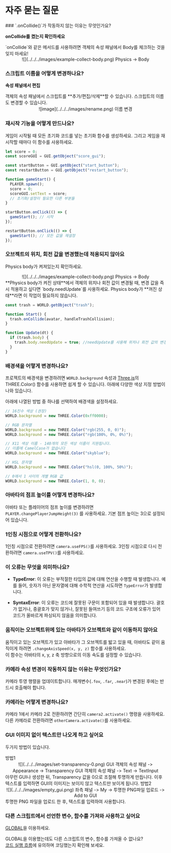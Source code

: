
# 자주 묻는 질문

<Steps>
### `.onCollide()`가 작동하지 않는 이유는 무엇인가요?

**onCollide를 켰는지 확인하세요**

<Callout type="error" icon="‼️">
  `onCollide`와 같은 메서드를 사용하려면 객체의 속성 패널에서 Body를 체크하는
  것을 잊지 마세요!
  <div style={{ textAlign: "center" }}>
    <center>
      ![](../../../images/example-collect-body.png) Physics -> Body
    </center>
  </div>
</Callout>

### 스크립트 이름을 어떻게 변경하나요?

**속성 패널에서 편집**

<Callout type="info">
  객체의 속성 패널에서 스크립트를 **추가/편집/삭제**할 수 있습니다. 스크립트의
  이름도 변경할 수 있습니다.
  <br />
  <center>![image](../../../images/rename.png) 이름 변경 </center>
</Callout>

### 재시작 기능을 어떻게 만드나요?

게임이 시작될 때 모든 초기화 코드를 넣는 초기화 함수를 생성하세요. 그리고 게임을 재시작할 때마다 이 함수를 사용하세요.

```js showLineNumbers filename="example restart" {5, 7-12, 18-20}
let score = 0;
const scoreGUI = GUI.getObject("score_gui");

const startButton = GUI.getObject("start_button");
const restartButton = GUI.getObject("restart_button");

function gameStart() {
  PLAYER.spawn();
  score = 0;
  scoreGUI.setText = score;
  // 초기화/설정이 필요한 다른 부분들
}

startButton.onClick(() => {
  gameStart(); // 시작
});

restartButton.onClick(() => {
  gameStart(); // 모든 값을 재설정
});
```

### 오브젝트의 위치, 회전 값을 변경했는데 적용되지 않아요

Physics body가 켜져있는지 확인하세요.

<Callout type="info">
  <div style={{ textAlign: "center" }}>
    <center>
      ![](../../../images/example-collect-body.png) Physics -> Body
    </center>
  </div>
  **Physics body가 켜진 상태**에서 객체의 위치나 회전 값이 변경될 때, 변경 값을 즉시 적용하고 싶다면 
  `body.needUpdate`를 사용하세요.
</Callout>
<Callout type="warning">
  Physics body가 **꺼진 상태**라면 이 작업이 필요하지 않습니다.
</Callout>

```js showLineNumbers {9}
const trash = WORLD.getObject("trash");

function Start() {
  trash.onCollide(avatar, handleTrashCollision);
}

function Update(dt) {
  if (trash.body) {
    trash.body.needUpdate = true; //needUpdate를 사용해 위치나 회전 값의 변경을 즉시 적용
  }
}
```

### 배경색을 어떻게 변경하나요?

프로젝트의 배경색을 변경하려면 `WORLD.background` 속성과 [Three.js](https://threejs.org/docs/index.html?q=color#api/en/math/Color)의 THREE.Color() 함수를 사용하면 쉽게 할 수 있습니다. 아래에 다양한 색상 지정 방법이 나와 있습니다.

<Callout type="info">
  아래에 나열된 방법 중 하나를 선택하여 배경색을 설정하세요.
</Callout>

```js showLineNumbers filename="Background change"
// 16진수 색상 (권장)
WORLD.background = new THREE.Color(0xff0000);

// RGB 문자열
WORLD.background = new THREE.Color("rgb(255, 0, 0)");
WORLD.background = new THREE.Color("rgb(100%, 0%, 0%)");

// X11 색상 이름 - 140개의 모든 색상 이름이 지원됩니다.
// 이름에 CamelCase가 없습니다
WORLD.background = new THREE.Color("skyblue");

// HSL 문자열
WORLD.background = new THREE.Color("hsl(0, 100%, 50%)");

// 0에서 1 사이의 개별 RGB 값
WORLD.background = new THREE.Color(1, 0, 0);
```

### 아바타의 점프 높이를 어떻게 변경하나요?

아바타 또는 플레이어의 점프 높이를 변경하려면 `PLAYER.changePlayerJumpHeight(3)` 를 사용하세요. 기본 점프 높이는 3으로 설정되어 있습니다.

### 1인칭 시점으로 어떻게 전환하나요?

1인칭 시점으로 전환하려면 `camera.useFPS()`를 사용하세요. 3인칭 시점으로 다시 전환하려면 `camera.useTPV()`를 사용하세요.

### 이 오류는 무엇을 의미하나요?

- **TypeError**: 이 오류는 부적절한 타입의 값에 대해 연산을 수행할 때 발생합니다. 예를 들어, 숫자가 아닌 문자열에 대해 수학적 연산을 시도하면 `TypeError`가 발생합니다.

- **SyntaxError**: 이 오류는 코드에 잘못된 구문이 포함되어 있을 때 발생합니다. 괄호가 없거나, 중괄호가 맞지 않거나, 잘못된 들여쓰기 등의 코드 구조에 오류가 있어 코드가 올바르게 파싱되지 않음을 의미합니다.

### 움직이는 오브젝트위에 있는 아바타가 오브젝트와 같이 이동하지 않아요

움직이고 있는 오브젝트가 있고 아바타가 그 오브젝트를 밟고 있을 때, 아바타도 같이 움직이게 하려면 `.changeAxisSpeed(x, y, z)` 함수를 사용하세요.  
이 함수는 아바타의 x, y, z 축 방향으로의 이동 속도를 설정할 수 있습니다.

### 카메라 속성 변경이 작동하지 않는 이유는 무엇인가요?

카메라 투영 행렬을 업데이트합니다. 매개변수(`.fov`, `.far`, `.near`)가 변경된 후에는 반드시 호출해야 합니다.

### 카메라는 어떻게 변경하나요?

카메라 1에서 카메라 2로 전환하려면 간단히 `camera2.activate()` 명령을 사용하세요. 다른 카메라로 전환하려면 `otherCamera.activate()`를 사용하세요.

### GUI 이미지 없이 텍스트만 나오게 하고 싶어요

두가지 방법이 있습니다.  

<Callout type="info">
  방법1  
  <div style={{ textAlign: "center" }}>
    <center>
      ![](../../../images/set-transparency-0.png) GUI 객체의 속성 패널 -> Appearance -> Transparency  
      GUI 객체의 속성 패널 -> Text -> TextInput
    </center>
  </div>
  아무런 GUI나 생성한 뒤, Transparency 값을 0으로 조절해 투명하게 만듭니다.  
  이후 텍스트를 입력하면 GUI의 이미지는 보이지 않고 텍스트만 보이게 됩니다.  
</Callout>

<Callout type="info">
  방법2  
  <div style={{ textAlign: "center" }}>
    <center>
      ![](../../../images/empty_gui.png) 좌측 패널 -> My -> 투명한 PNG파일 업로드 -> Add to GUI
    </center>
  </div>
  투명한 PNG 파일을 업로드 한 후, 텍스트를 입력하여 사용합니다.  
</Callout>

### 다른 스크립트에서 선언한 변수, 함수를 가져와 사용하고 싶어요

[GLOBAL](https://wiki.redbrick.land/kr/script/start/global-objects#global)을 이용하세요.

GLOBAL을 이용했는데도 다른 스크립트의 변수, 함수를 가져올 수 없나요?  
[코드 실행 흐름](https://wiki.redbrick.land/kr/script/start/flow-control)에 유의하며 코딩했는지 확인해 보세요.

</Steps>
